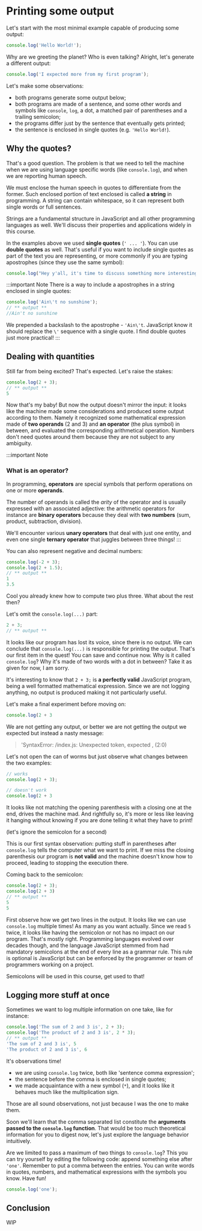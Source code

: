 # Printing some output

Let's start with the most minimal example capable of producing some output:

```js live showConsole
console.log('Hello World!');
```

Why are we greeting the planet? Who is even talking? Alright, let's generate a different output:

```js live showConsole
console.log('I expected more from my first program');
```

Let's make some observations:

- both programs generate some output below;
- both programs are made of a sentence, and some other words and symbols like `console`, `log`, a dot, a matched pair of parentheses and a trailing semicolon;
- the programs differ just by the sentence that eventually gets printed;
- the sentence is enclosed in single quotes (e.g. `'Hello World!`).

## Why the quotes?

That's a good question. The problem is that we need to tell the machine when we are using language specific words (like `console.log`), and when we are reporting human speech.

We must enclose the human speech in quotes to differentiate from the former. Such enclosed portion of text enclosed is called **a string** in programming. 
A string can contain whitespace, so it can represent both single words or full sentences.

Strings are a fundamental structure in JavaScript and all other programming languages as well. We'll discuss their properties and applications widely in this course.

In the examples above we used **single quotes** (`' ... '`). You can use **double quotes** as well. That's useful if you want to include single quotes as part of the text you are representing, or more commonly if you are typing apostrophes (since they use the same symbol):

```js
console.log("Hey y'all, it's time to discuss something more interesting!");
```

:::important Note
There is a way to include a apostrophes in a string enclosed in single quotes:

```js static showConsole
console.log('Ain\'t no sunshine');
// ** output **
//Ain't no sunshine
```

We prepended a backslash to the apostrophe - `'Ain\'t`. JavaScript know it should replace the `\'` sequence with a single quote. I find double quotes just more practical!
:::

## Dealing with quantities

Still far from being excited? That's expected. Let's raise the stakes:

```js static showConsole
console.log(2 + 3);
// ** output **
5
```

Now that's my baby! But now the output doesn't mirror the input: it looks like the machine made some considerations and produced some output according to them. Namely it recognized some mathematical expression made of **two operands** (2 and 3) and **an operator** (the plus symbol) in between, and evaluated the corresponding arithmetical operation. Numbers don't need quotes around them because they are not subject to any ambiguity.

:::important Note
### What is an operator?

In programming, **operators** are special symbols that perform operations on one or more **operands**.

The number of operands is called the _arity_ of the operator and is usually expressed with an associated adjective: the arithmetic operators for instance are **binary operators** because they deal with **two numbers** (sum, product, subtraction, division).

We'll encounter various **unary operators** that deal with just one entity, and even one single **ternary operator** that juggles between three things!
:::

You can also represent negative and decimal numbers:

```js static showConsole
console.log(-2 + 3);
console.log(2 + 1.5);
// ** output **
1
3.5
```
Cool you already knew how to compute two plus three. What about the rest then?

Let's omit the `console.log(...)` part:

```js static showConsole
2 + 3;
// ** output **
```

It looks like our program has lost its voice, since there is no output. We can conclude that `console.log(...)` is responsible for printing the output. That's our first item in the quest! You can save and continue now. Why is it called `console.log`? Why it's made of two words with a dot in between? Take it as given for now, I am sorry.

It's interesting to know that `2 + 3;` is **a perfectly valid** JavaScript program, being a well formatted mathematical expression. Since we are not logging anything, no output is produced making it not particularly useful.

Let's make a final experiment before moving on:

```js live showConsole
console.log(2 + 3
```

We are not getting any output, or better we are not getting the output we expected but instead a nasty message:

> 'SyntaxError: /index.js: Unexpected token, expected , (2:0)

Let's not open the can of worms but just observe what changes between the two examples:

```js
// works
console.log(2 + 3);

// doesn't work
console.log(2 + 3
```

It looks like not matching the opening parenthesis with a closing one at the end, drives the machine mad. And rightfully so, it's more or less like leaving it hanging without knowing if you are done telling it what they have to print!

(let's ignore the semicolon for a second)

This is our first syntax observation: putting stuff in parentheses after `console.log` tells the computer what we want to print. If we miss the closing parenthesis our program is **not valid** and the machine doesn't know how to proceed, leading to stopping the execution there.

Coming back to the semicolon:

```js static showConsole
console.log(2 + 3);
console.log(2 + 3)
// ** output **
5
5
```

First observe how we get two lines in the output. It looks like we can use `console.log` multiple times! As many as you want actually. Since we read `5` twice, it looks like having the semicolon or not has no impact on our program. That's mostly right. Programming languages evolved over decades though, and the language JavaScript stemmed from had mandatory semicolons at the end of every line as a grammar rule. This rule is optional is JavaScript but can be enforced by the programmer or team of programmers working on a project.

Semicolons will be used in this course, get used to that!

## Logging more stuff at once

Sometimes we want to log multiple information on one take, like for instance:

```js static showConsole
console.log('The sum of 2 and 3 is', 2 + 3);
console.log('The product of 2 and 3 is', 2 * 3);
// ** output **
'The sum of 2 and 3 is', 5
'The product of 2 and 3 is', 6
```

It's observations time!

- we are using `console.log` twice, both like 'sentence comma expression';
- the sentence before the comma is enclosed in single quotes;
- we made acquaintance with a new symbol (`*`), and it looks like it behaves much like the multiplication sign.

Those are all sound observations, not just because I was the one to make them.

Soon we'll learn that the comma separated list constitute the **arguments passed to the `console.log` function**. That would be too much theoretical information for you to digest now, let's just explore the language behavior intuitively.

Are we limited to pass a maximum of two things to `console.log`? This you can try yourself by editing the following code: append something else after `'one'`. Remember to put a comma between the entries. You can write words in quotes, numbers, and mathematical expressions with the symbols you know. Have fun!

```js live showConsole interactive
console.log('one');
```

## Conclusion

WIP